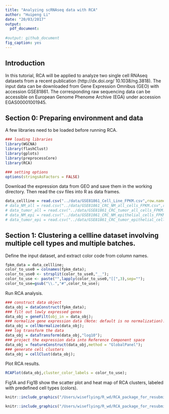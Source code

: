 ```yaml
---
title: "Analyzing scRNAseq data with RCA"
author: "Huipeng Li"
date: "20/03/2017"
output:
  pdf_document:
    
#output: github_document
fig_caption: yes
---
```


## Introduction

In this tutorial, RCA will be applied to analyze two single cell RNAseq datasets from a recent publication (http://dx.doi.org/ 10.1038/ng.3818). The input data can be downloaded from Gene Expression Omnibus (GEO) with accession GSE81861. The corresponding raw sequencing data can be accessible on European Genome Phenome Archive (EGA) under accession EGAS00001001945. 

## Section 0: Preparing environment and data

A few libraries need to be loaded before running RCA.

```r
### loading libraries
library(WGCNA)
library(flashClust)
library(gplots)
library(preprocessCore)
library(RCA)

### setting options
options(stringsAsFactors = FALSE)
```

Download the expression data from GEO and save them in the working directory. Then read the csv files into R as data frames. 

```r
data_cellline = read.csv("../data/GSE81861_Cell_Line_FPKM.csv",row.names=1);
# data_NM_all = read.csv("../data/GSE81861_CRC_NM_all_cells_FPKM.csv",row.names=1);
# data_tumor_all = read.csv("../data/GSE81861_CRC_tumor_all_cells_FPKM.csv",row.names=1);
# data_NM_epi = read.csv("../data/GSE81861_CRC_NM_epithelial_cells_FPKM.csv",row.names=1);
# data_tumor_epi = read.csv("../data/GSE81861_CRC_tumor_epithelial_cells_FPKM.csv",row.names=1);
```

## Section 1: Clustering a cellline dataset involving multiple cell types and multiple batches. 

Define the input dataset, and extract color code from column names. 

```r
fpkm_data = data_cellline;
color_to_use0 = colnames(fpkm_data);
color_to_use0 <- strsplit(color_to_use0,"__");
color_to_use <- paste("",lapply(color_to_use0,"[[",3),sep="");
color_to_use=gsub("\\.","#",color_to_use);
```

Run RCA analysis. 

```r
### construct data object
data_obj = dataConstruct(fpkm_data);
### filt out lowly expressed genes
data_obj = geneFilt(obj_in = data_obj);
### normalize gene expression data (Note: default is no normalization).
data_obj = cellNormalize(data_obj);
### log transform the data
data_obj = dataTransform(data_obj,"log10");
### project the expression data into Reference Component space
data_obj = featureConstruct(data_obj,method = "GlobalPanel");
### generate cell clusters
data_obj = cellClust(data_obj);
```

Plot RCA results. 

```r
RCAPlot(data_obj,cluster_color_labels = color_to_use);
```

Fig1A and Fig1B show the scatter plot and heat map of RCA clusters, labeled with predefined cell types (colors).

```r
knitr::include_graphics("/Users/wiseflying/R_wd/RCA_package_for_resubmission/package_folder/RCA/vignettes/results/cellline_RCAplot_PCA_external_labels.png")
```

```r
knitr::include_graphics("/Users/wiseflying/R_wd/RCA_package_for_resubmission/package_folder/RCA/vignettes/results/cellline_RCAplot_heatmap_external_labels.png")
```



